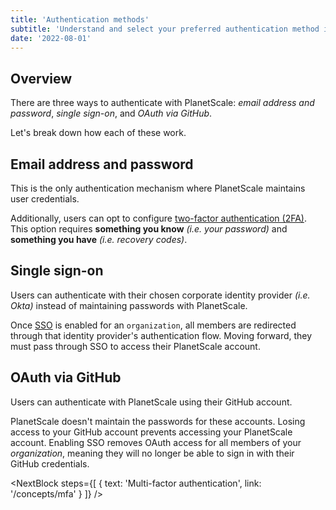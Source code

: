 ```yaml
---
title: 'Authentication methods'
subtitle: 'Understand and select your preferred authentication method in PlanetScale.'
date: '2022-08-01'
---
```



## Overview

There are three ways to authenticate with PlanetScale: _email address and password_, _single sign-on_, and _OAuth via GitHub_.

Let's break down how each of these work.

## Email address and password

This is the only authentication mechanism where PlanetScale maintains user credentials.

Additionally, users can opt to configure [two-factor authentication (2FA)](/docs/concepts/mfa). This option requires **something you know** _(i.e. your password)_ and **something you have** _(i.e. recovery codes)_.

## Single sign-on

Users can authenticate with their chosen corporate identity provider _(i.e. Okta)_ instead of maintaining passwords with PlanetScale.

Once [SSO](/docs/concepts/sso) is enabled for an `organization`, all members are redirected through that identity provider's authentication flow. Moving forward, they must pass through SSO to access their PlanetScale account.

## OAuth via GitHub

Users can authenticate with PlanetScale using their GitHub account.

<InfoBlock type='warning'>
  PlanetScale doesn't maintain the passwords for these accounts. Losing access to your GitHub account prevents accessing
  your PlanetScale account.
</InfoBlock>

<InfoBlock type='note'>
  Enabling SSO removes OAuth access for all members of your <em>organization</em>, meaning they will no longer be able
  to sign in with their GitHub credentials.
</InfoBlock>

<NextBlock
  steps={[
    {
      text: 'Multi-factor authentication',
      link: '/concepts/mfa'
    }
  ]}
/>
